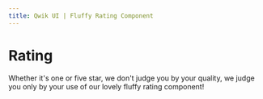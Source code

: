 ```yaml
---
title: Qwik UI | Fluffy Rating Component
---
```



# Rating

Whether it's one or five star, we don't judge you by your quality, we judge you only by your use of our lovely fluffy rating component!
<br/>
<StatusBanner status={statusByComponent.fluffy.Rating}/> 
 